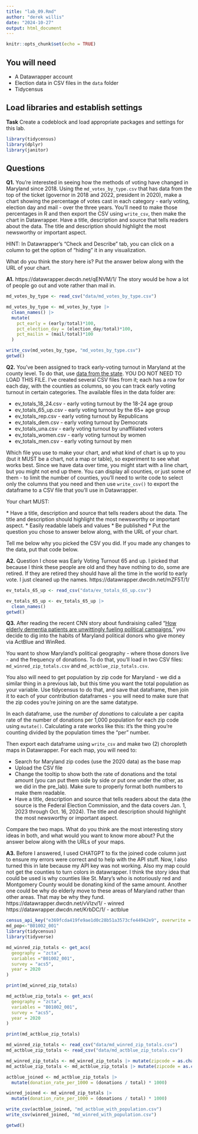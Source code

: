 ```yaml
---
title: "lab_09.Rmd"
author: "derek willis"
date: "2024-10-27"
output: html_document
---
```


```r
knitr::opts_chunk$set(echo = TRUE)
```

## You will need

-   A Datawrapper account
-   Election data in CSV files in the `data` folder
-   Tidycensus

## Load libraries and establish settings

**Task** Create a codeblock and load appropriate packages and settings for this lab.

```r
library(tidycensus)
library(dplyr)
library(janitor)
```

## Questions

**Q1.** You're interested in seeing how the methods of voting have changed in Maryland since 2018. Using the `md_votes_by_type.csv` that has data from the top of the ticket (governor in 2018 and 2022, president in 2020), make a chart showing the percentage of votes cast in each category - early voting, election day and mail - over the three years. You'll need to make those percentages in R and then export the CSV using `write_csv`, then make the chart in Datawrapper. Have a title, description and source that tells readers about the data. The title and description should highlight the most newsworthy or important aspect.

HINT: In Datawrapper's "Check and Describe" tab, you can click on a column to get the option of "hiding" it in any visualization.

What do you think the story here is? Put the answer below along with the URL of your chart.

**A1.** https://datawrapper.dwcdn.net/qENVM/1/ The story would be how a lot of people go out and vote rather than mail in. 
```r
md_votes_by_type <- read_csv("data/md_votes_by_type.csv")
```


```r
md_votes_by_type <- md_votes_by_type |> 
  clean_names() |>
  mutate(
    pct_early = (early/total)*100,
    pct_election_day = (election_day/total)*100,
    pct_mailin = (mail/total)*100
  )

write_csv(md_votes_by_type, "md_votes_by_type.csv")
getwd()

```

**Q2.** You've been assigned to track early-voting turnout in Maryland at the county level. To do that, use [data from the state](https://elections.maryland.gov/press_room/2024_stats/PG24/EarlyVoting%20RAW%20data.csv). YOU DO NOT NEED TO LOAD THIS FILE. I've created several CSV files from it; each has a row for each day, with the counties as columns, so you can track early voting turnout in certain categories. The available files in the data folder are:

* ev_totals_18_24.csv - early voting turnout by the 18-24 age group
* ev_totals_65_up.csv - early voting turnout by the 65+ age group
* ev_totals_rep.csv - early voting turnout by Republicans
* ev_totals_dem.csv - early voting turnout by Democrats
* ev_totals_una.csv - early voting turnout by unaffiliated voters
* ev_totals_women.csv - early voting turnout by women
* ev_totals_men.csv - early voting turnout by men

Which file you use to make your chart, and what kind of chart is up to you (but it MUST be a chart, not a map or table), so experiment to see what works best. Since we have data over time, you might start with a line chart, but you might not end up there. You can display all counties, or just some of them - to limit the number of counties, you'll need to write code to select only the columns that you need and then use `write_csv()` to export the dataframe to a CSV file that you'll use in Datawrapper.

Your chart MUST: 

\* Have a title, description and source that tells readers about the data. The title and description should highlight the most newsworthy or important aspect. 
\* Easily readable labels and values 
\* Be published
\* Put the question you chose to answer below along, with the URL of your chart.

Tell me below why you picked the CSV you did. If you made any changes to the data, put that code below.

**A2.** Question I chose was Early Voting Turnout 65 and up. I picked that because I think these people are old and they have nothing to do, some are retired. If they are retired they should have all the time in the world to early vote. I just cleaned up the names. 
https://datawrapper.dwcdn.net/mZF5T/1/

```r
ev_totals_65_up <- read_csv("data/ev_totals_65_up.csv")

ev_totals_65_up <- ev_totals_65_up |>
  clean_names()
getwd()

```

**Q3.** After reading the recent CNN story about fundraising called "[How elderly dementia patients are unwittingly fueling political campaigns](https://www.cnn.com/interactive/2024/10/politics/political-fundraising-elderly-election-invs-dg/)," you decide to dig into the habits of Maryland political donors who give money via ActBlue and WinRed.

You want to show Maryland's political geography - where those donors live - and the frequency of donations. To do that, you'll load in two CSV files: `md_winred_zip_totals.csv` and `md_actblue_zip_totals.csv`.

You also will need to get population by zip code for Maryland - we did a similar thing in a previous lab, but this time you want the total population as your variable. Use tidycensus to do that, and save that dataframe, then join it to each of your contribution dataframes - you will need to make sure that the zip codes you're joining on are the same datatype.

In each dataframe, use the _number of donations_ to calculate a per capita rate of the number of donations per 1,000 population for each zip code using `mutate()`. Calculating a rate works like this: it's the thing you're counting divided by the population times the "per" number.

Then export each dataframe using `write_csv` and make two (2) choropleth maps in Datawrapper. For each map, you will need to:

-   Search for Maryland zip codes (use the 2020 data) as the base map
-   Upload the CSV file
-   Change the tooltip to show both the rate of donations and the total amount (you can put them side by side or put one under the other, as we did in the pre_lab). Make sure to properly format both numbers to make them readable.
-   Have a title, description and source that tells readers about the data (the source is the Federal Election Commission, and the data covers Jan. 1, 2023 through Oct. 16, 2024). The title and description should highlight the most newsworthy or important aspect.

Compare the two maps. What do you think are the most interesting story ideas in both, and what would you want to know more about? Put the answer below along with the URLs of your maps.


**A3.** Before I answered, I used CHATGPT to fix the joined code column just to ensure my errors were correct and to help with the API stuff. Now, I also turned this in late because my API key was not working. Also my map could not get the counties to turn colors in datawrapper. I think the story idea that could be used is why counties like St. Mary's who is notoriously red and Montgomery County would be donating kind of the same amount. Another one could be why do elderly move to these areas of Maryland rather than other areas. That may be why they fund.
https://datawrapper.dwcdn.net/vVlzv/1/ - winred
https://datawrapper.dwcdn.net/KrbDC/1/ - actblue
```r
census_api_key("e369fcda419fe9ae1d0c28b51a3573cfe44942e9", overwrite = TRUE)
md_pop<-"B01002_001"
library(tidycensus)
library(tidyverse)


```
```r
md_winred_zip_totals <- get_acs(
  geography = "zcta",
  variables ="B01002_001",
  survey = "acs5",
  year = 2020
)

print(md_winred_zip_totals)

md_actblue_zip_totals <- get_acs(
  geography = "zcta",
  variables = "B01002_001",
  survey = "acs5",
  year = 2020
)

print(md_actblue_zip_totals)
```


```r
md_winred_zip_totals <- read_csv("data/md_winred_zip_totals.csv")
md_actblue_zip_totals <- read_csv("data/md_actblue_zip_totals.csv")

md_winred_zip_totals <- md_winred_zip_totals |> mutate(zipcode = as.character(zip))
md_actblue_zip_totals <- md_actblue_zip_totals |> mutate(zipcode = as.character(zip))

actblue_joined <- md_actblue_zip_totals |>
  mutate(donation_rate_per_1000 = (donations / total) * 1000)

winred_joined <- md_winred_zip_totals |>
  mutate(donation_rate_per_1000 = (donations / total) * 1000)

write_csv(actblue_joined, "md_actblue_with_population.csv")
write_csv(winred_joined, "md_winred_with_population.csv")

getwd()

```
